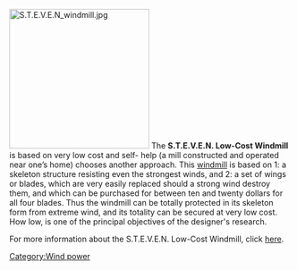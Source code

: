 {{disagreement}}

[[File:S.T.E.V.E.N windmill.jpg|250px|right]]
The '''S.T.E.V.E.N. Low-Cost Windmill''' is based on very low cost and self- help (a mill constructed and operated near one’s home) chooses another approach. This [[windmill]] is based on 1: a skeleton structure resisting even the strongest winds, and 2: a set of wings or blades, which are very easily replaced should a strong wind destroy them, and which can be purchased for between ten and twenty dollars for all four blades. Thus the windmill can be totally protected in its skeleton form from extreme wind, and its totality can be secured at very low cost. How low, is one of the principal objectives of the designer's research.

For more information about the S.T.E.V.E.N. Low-Cost Windmill, click [http://www.lightlink.com/francis/stnews09.pdf here].

[[Category:Wind power]]